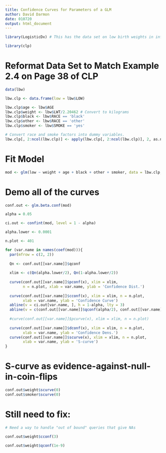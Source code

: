 ```yaml
---
title: Confidence Curves for Parameters of a GLM
author: David Darmon
date: 010720
output: html_document
---
```


```r
library(LogisticDx) # This has the data set on low birth weights in infants
```

```r
library(clp)
```

# Reformat Data Set to Match Example 2.4 on Page 38 of CLP

```r
data(lbw)

lbw.clp <- data.frame(low = lbw$LOW)

lbw.clp$age <- lbw$AGE
lbw.clp$weight <- lbw$LWT/2.20462 # Convert to kilograms
lbw.clp$black <- lbw$RACE == 'black'
lbw.clp$other <- lbw$RACE == 'other'
lbw.clp$smoker <- lbw$SMOKE == 'yes'

# Convert race and smoke factors into dummy variables.
lbw.clp[, 2:ncol(lbw.clp)] <- apply(lbw.clp[, 2:ncol(lbw.clp)], 2, as.numeric)
```

# Fit Model

```r
mod <- glm(low ~ weight + age + black + other + smoker, data = lbw.clp, family = binomial)
```

# Demo all of the curves

```r
conf.out <- glm.beta.conf(mod)

alpha = 0.05

ci.out <- confint(mod, level = 1 - alpha)

alpha.lower <- 0.0001

n.plot <- 401

for (var.name in names(coef(mod))){
  par(mfrow = c(2, 2))
  
  Qn <- conf.out[[var.name]]$qconf
  
  xlim <- c(Qn(alpha.lower/2), Qn(1-alpha.lower/2))
  
  curve(conf.out[[var.name]]$pconf(x), xlim = xlim,
        n = n.plot, xlab = var.name, ylab = 'Confidence Dist.')
  
  curve(conf.out[[var.name]]$cconf(x), xlim = xlim, n = n.plot, 
        xlab = var.name, ylab = 'Confidence Curve')
  abline(v = ci.out[var.name, ], h = 1-alpha, lty = 3)
  abline(v = c(conf.out[[var.name]]$qconf(alpha/2), conf.out[[var.name]]$qconf(1-alpha/2)), lty = 4, col = 'red')
  
  #curve(conf.out[[var.name]]$pcurve(x), xlim = xlim, n = n.plot)
  
  curve(conf.out[[var.name]]$dconf(x), xlim = xlim, n = n.plot, 
        xlab = var.name, ylab = 'Confidence Dens.')
  curve(conf.out[[var.name]]$scurve(x), xlim = xlim, n = n.plot, 
        xlab = var.name, ylab = 'S-curve')
}
```
# S-curve as evidence-against-null-in-coin-flips

```r
conf.out$weight$scurve(0)
conf.out$smoker$scurve(0)
```

# Still need to fix:

```r
# Need a way to handle "out of bound" queries that give NAs

conf.out$weight$cconf(3)

conf.out$weight$qconf(1e-9)
```

